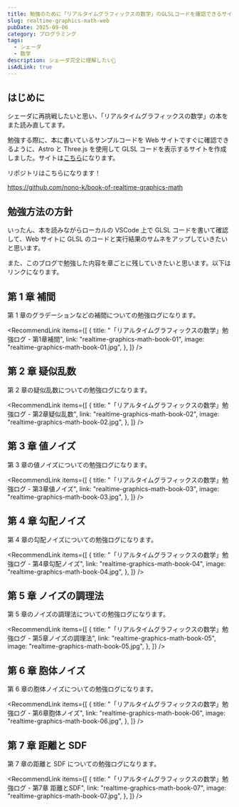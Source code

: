 ```yaml
---
title: 勉強のために「リアルタイムグラフィックスの数学」のGLSLコードを確認できるサイトを作った
slug: realtime-graphics-math-web
pubDate: 2025-09-06
category: プログラミング
tags:
  - シェーダ
  - 数学
description: シェーダ完全に理解したい🌊
isAdLink: true
---
```



## はじめに

シェーダに再挑戦したいと思い、「リアルタイムグラフィックスの数学」の本をまた読み直してます。

<AmazonLink
  imageId="61CP8Asy52L._SY522_"
  linkId="3Iy0agT"
  title="リアルタイムグラフィックスの数学 ― GLSLではじめるシェーダプログラミング"
  author="巴山竜来"
/>

勉強する際に、本に書いているサンプルコードを Web サイトですぐに確認できるように、Astro と Three.js を使用して GLSL コードを表示するサイトを作成しました。サイトは[こちら](https://nono-k.github.io/book-of-realtime-graphics-math/)になります。

リポジトリはこちらになります！

https://github.com/nono-k/book-of-realtime-graphics-math

## 勉強方法の方針

いったん、本を読みながらローカルの VSCode 上で GLSL コードを書いて確認して、Web サイトに GLSL のコードと実行結果のサムネをアップしていきたいと思います。

また、このブログで勉強した内容を章ごとに残していきたいと思います。以下はリンクになります。

## 第 1 章 補間

第 1 章のグラデーションなどの補間についての勉強ログになります。

<RecommendLink
  items={[
    {
      title: "「リアルタイムグラフィックスの数学」勉強ログ - 第1章補間",
      link: "realtime-graphics-math-book-01",
      image: "realtime-graphics-math-book-01.jpg",
    },
  ]}
/>

## 第 2 章 疑似乱数

第 2 章の疑似乱数についての勉強ログになります。

<RecommendLink
  items={[
    {
      title: "「リアルタイムグラフィックスの数学」勉強ログ - 第2章疑似乱数",
      link: "realtime-graphics-math-book-02",
      image: "realtime-graphics-math-book-02.jpg",
    },
  ]}
/>

## 第 3 章 値ノイズ

第 3 章の値ノイズについての勉強ログになります。

<RecommendLink
  items={[
    {
      title: "「リアルタイムグラフィックスの数学」勉強ログ - 第3章値ノイズ",
      link: "realtime-graphics-math-book-03",
      image: "realtime-graphics-math-book-03.jpg",
    },
  ]}
/>

## 第 4 章 勾配ノイズ

第 4 章の勾配ノイズについての勉強ログになります。

<RecommendLink
  items={[
    {
      title: "「リアルタイムグラフィックスの数学」勉強ログ - 第4章勾配ノイズ",
      link: "realtime-graphics-math-book-04",
      image: "realtime-graphics-math-book-04.jpg",
    },
  ]}
/>

## 第 5 章 ノイズの調理法

第 5 章のノイズの調理法についての勉強ログになります。

<RecommendLink
  items={[
    {
      title:
        "「リアルタイムグラフィックスの数学」勉強ログ - 第5章ノイズの調理法",
      link: "realtime-graphics-math-book-05",
      image: "realtime-graphics-math-book-05.jpg",
    },
  ]}
/>

## 第 6 章 胞体ノイズ

第 6 章の胞体ノイズについての勉強ログになります。

<RecommendLink
  items={[
    {
      title: "「リアルタイムグラフィックスの数学」勉強ログ - 第6章胞体ノイズ",
      link: "realtime-graphics-math-book-06",
      image: "realtime-graphics-math-book-06.jpg",
    },
  ]}
/>

## 第 7 章 距離と SDF

第 7 章の距離と SDF についての勉強ログになります。

<RecommendLink
  items={[
    {
      title: "「リアルタイムグラフィックスの数学」勉強ログ - 第7章 距離とSDF",
      link: "realtime-graphics-math-book-07",
      image: "realtime-graphics-math-book-07.jpg",
    },
  ]}
/>
